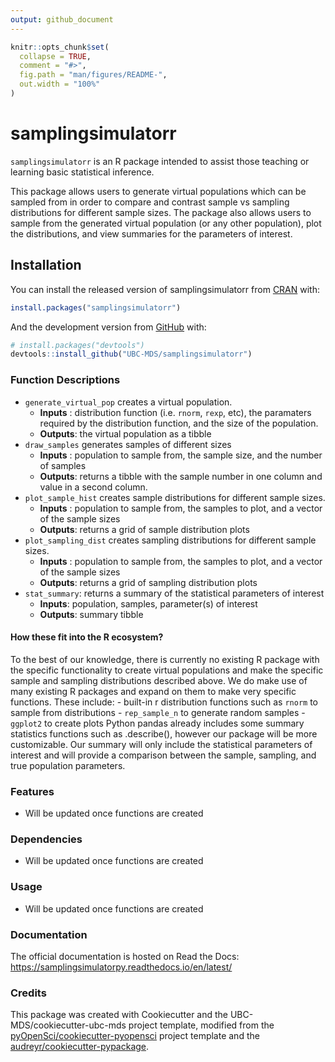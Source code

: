 ```yaml
---
output: github_document
---
```


<!-- README.md is generated from README.Rmd. Please edit that file -->

```r
knitr::opts_chunk$set(
  collapse = TRUE,
  comment = "#>",
  fig.path = "man/figures/README-",
  out.width = "100%"
)
```

# samplingsimulatorr

<!-- badges: start -->
<!-- badges: end -->

`samplingsimulatorr` is an R package intended to assist those teaching or learning basic statistical inference.

This package allows users to generate virtual populations which can be sampled from in order to compare and contrast sample vs sampling distributions for different sample sizes.  The package also allows users to sample from the generated virtual population (or any other population), plot the distributions, and view summaries for the parameters of interest.

## Installation

You can install the released version of samplingsimulatorr from [CRAN](https://CRAN.R-project.org) with:

``` r
install.packages("samplingsimulatorr")
```

And the development version from [GitHub](https://github.com/) with:

``` r
# install.packages("devtools")
devtools::install_github("UBC-MDS/samplingsimulatorr")
```
### Function Descriptions

- `generate_virtual_pop` creates a virtual population.
    - **Inputs** : distribution function (i.e. `rnorm`, `rexp`, etc), the paramaters required by the distribution function, and the size of the population.
    - **Outputs**: the virtual population as a tibble
- `draw_samples` generates samples of different sizes
    - **Inputs** : population to sample from, the sample size, and the number of samples
    - **Outputs**: returns a tibble with the sample number in one column and value in a second column.
- `plot_sample_hist` creates sample distributions for different sample sizes.
    - **Inputs** : population to sample from, the samples to plot, and a vector of the sample sizes
    - **Outputs**: returns a grid of sample distribution plots
- `plot_sampling_dist` creates sampling distributions for different sample sizes.
    - **Inputs** : population to sample from, the samples to plot, and a vector of the sample sizes
    - **Outputs**: returns a grid of sampling distribution plots
- `stat_summary`: returns a summary of the statistical parameters of interest
    - **Inputs**: population, samples, parameter(s) of interest
    - **Outputs**: summary tibble
    
#### How these fit into the R ecosystem?

To the best of our knowledge, there is currently no existing R package with the specific functionality to create virtual populations and make the specific sample and sampling distributions described above. We do make use of many existing R packages and expand on them to make very specific functions. These include:
 - built-in r distribution functions such as `rnorm` to sample from distributions
 - `rep_sample_n` to generate random samples
 - `ggplot2` to create plots
Python pandas already includes some summary statistics functions such as .describe(), however our package will be more customizable. Our summary will only include the statistical parameters of interest and will provide a comparison between the sample, sampling, and true population parameters.

### Features
- Will be updated once functions are created

### Dependencies

- Will be updated once functions are created

### Usage

- Will be updated once functions are created

### Documentation
The official documentation is hosted on Read the Docs: <https://samplingsimulatorpy.readthedocs.io/en/latest/>

### Credits
This package was created with Cookiecutter and the UBC-MDS/cookiecutter-ubc-mds project template, modified from the [pyOpenSci/cookiecutter-pyopensci](https://github.com/pyOpenSci/cookiecutter-pyopensci) project template and the [audreyr/cookiecutter-pypackage](https://github.com/audreyr/cookiecutter-pypackage).
